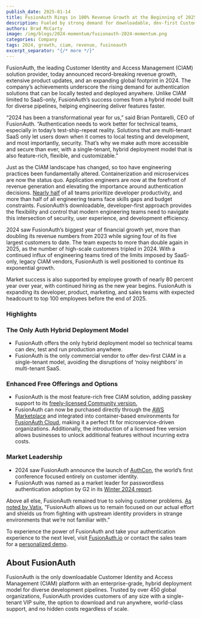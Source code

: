 ```yaml
---
publish_date: 2025-01-14
title: FusionAuth Rings in 100% Revenue Growth at the Beginning of 2025
description: Fueled by strong demand for downloadable, dev-first Customer Access and Identity Management (CIAM)
authors: Brad McCarty
image: /img/blogs/2024-momentum/fusionauth-2024-momentum.png
categories: Company
tags: 2024, growth, ciam, revenue, fusinoauth
excerpt_separator: "{/* more */}"
---
```


FusionAuth, the leading Customer Identity and Access Management (CIAM) solution provider, today announced record-breaking revenue growth, extensive product updates, and an expanding global footprint in 2024. The company’s achievements underscore the rising demand for authentication solutions that can be locally tested and deployed anywhere. Unlike CIAM limited to SaaS-only, FusionAuth’s success comes from a hybrid model built for diverse pipelines, helping engineering deliver features faster.

“2024 has been a transformational year for us,” said Brian Pontarelli, CEO of FusionAuth. “Authentication needs to work better for technical teams, especially in today’s test-ship-repeat reality. Solutions that are multi-tenant SaaS only let users down when it comes to local testing and development, and most importantly, security. That’s why we make auth more accessible and secure than ever, with a single-tenant, hybrid deployment model that is also feature-rich, flexible, and customizable.”

Just as the CIAM landscape has changed, so too have engineering practices been fundamentally altered. Containerization and microservices are now the status quo. Application engineers are now at the forefront of revenue generation and elevating the importance around authentication decisions. [Nearly half](https://www.gartner.com/peer-community/oneminuteinsights/omi-2024-software-engineering-priorities-challenges-top-mind-hfe) of all teams prioritize developer productivity, and more than half of all engineering teams face skills gaps and budget constraints. FusionAuth’s downloadable, developer-first approach provides the flexibility and control that modern engineering teams need to navigate this intersection of security, user experience, and development efficiency.

2024 saw FusionAuth’s biggest year of financial growth yet, more than doubling its revenue numbers from 2023 while signing four of its five largest customers to date. The team expects to more than double again in 2025, as the number of high-scale customers tripled in 2024. With a continued influx of engineering teams tired of the limits imposed by SaaS-only, legacy CIAM vendors, FusionAuth is well positioned to continue its exponential growth.

Market success is also supported by employee growth of nearly 80 percent year over year, with continued hiring as the new year begins. FusionAuth is expanding its developer, product, marketing, and sales teams with expected headcount to top 100 employees before the end of 2025.

### Highlights

### The Only Auth Hybrid Deployment Model

-   FusionAuth offers the only hybrid deployment model so technical teams can dev, test and run production anywhere.
-   FusionAuth is the only commercial vendor to offer dev-first CIAM in a single-tenant model, avoiding the disruptions of ‘noisy neighbors’ in multi-tenant SaaS.

### Enhanced Free Offerings and Options

-   FusionAuth is the most feature-rich free CIAM solution, adding passkey support to its [freely-licensed Community version.](https://fusionauth.io/download)
-   FusionAuth can now be purchased directly through the [AWS Marketplace](https://aws.amazon.com/marketplace/pp/prodview-65uhkzzoaqnwa) and integrated into container-based environments for [FusionAuth Cloud](/platform/fusionauth-cloud), making it a perfect fit for microservice-driven organizations. Additionally, the introduction of a licensed free version allows businesses to unlock additional features without incurring extra costs.

### Market Leadership

-   2024 saw FusionAuth announce the launch of [AuthCon,](https://www.authcon.io/) the world’s first conference focused entirely on customer identity.
-   FusionAuth was named as a market leader for passwordless authentication adoption by G2 in its [Winter 2024 report](https://research.g2.com/market-reports).

Above all else, FusionAuth remained true to solving customer problems. [As noted by Vatix](/blog/vatix-fusionauth), ”FusionAuth allows us to remain focused on our actual effort and shields us from fighting with upstream identity providers in strange environments that we’re not familiar with.”

To experience the power of FusionAuth and take your authentication experience to the next level, visit [FusionAuth.io](/) or contact the sales team for a [personalized demo](/contact).

## About FusionAuth

FusionAuth is the only downloadable Customer Identity and Access Management (CIAM) platform with an enterprise-grade, hybrid deployment model for diverse development pipelines. Trusted by over 450 global organizations, FusionAuth provides customers of any size with a single-tenant VIP suite, the option to download and run anywhere, world-class support, and no hidden costs regardless of scale.
